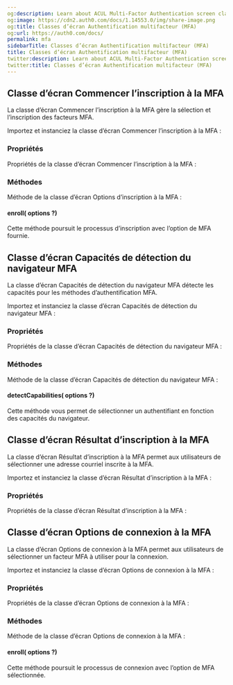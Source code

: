 ```yaml
---
og:description: Learn about ACUL Multi-Factor Authentication screen classes
og:image: https://cdn2.auth0.com/docs/1.14553.0/img/share-image.png
og:title: Classes d’écran Authentification multifacteur (MFA)
og:url: https://auth0.com/docs/
permalink: mfa
sidebarTitle: Classes d’écran Authentification multifacteur (MFA)
title: Classes d’écran Authentification multifacteur (MFA)
twitter:description: Learn about ACUL Multi-Factor Authentication screen classes
twitter:title: Classes d’écran Authentification multifacteur (MFA)
---
```


## Classe d’écran Commencer l’inscription à la MFA

La classe d’écran Commencer l’inscription à la MFA gère la sélection et l’inscription des facteurs MFA.

Importez et instanciez la classe d’écran Commencer l’inscription à la MFA :



### **Propriétés**

Propriétés de la classe d’écran Commencer l’inscription à la MFA :



### **Méthodes**

Méthode de la classe d’écran Options d’inscription à la MFA :

#### enroll( options ?)

Cette méthode poursuit le processus d’inscription avec l’option de MFA fournie.





## Classe d’écran Capacités de détection du navigateur MFA

La classe d’écran Capacités de détection du navigateur MFA détecte les capacités pour les méthodes d’authentification MFA.

Importez et instanciez la classe d’écran Capacités de détection du navigateur MFA :



### **Propriétés**

Propriétés de la classe d’écran Capacités de détection du navigateur MFA :



### **Méthodes**

Méthode de la classe d’écran Capacités de détection du navigateur MFA :

#### detectCapabilities( options ?)

Cette méthode vous permet de sélectionner un authentifiant en fonction des capacités du navigateur.





## Classe d’écran Résultat d’inscription à la MFA

La classe d’écran Résultat d’inscription à la MFA permet aux utilisateurs de sélectionner une adresse courriel inscrite à la MFA.

Importez et instanciez la classe d’écran Résultat d’inscription à la MFA :



### **Propriétés**

Propriétés de la classe d’écran Résultat d’inscription à la MFA :



## Classe d’écran Options de connexion à la MFA

La classe d’écran Options de connexion à la MFA permet aux utilisateurs de sélectionner un facteur MFA à utiliser pour la connexion.

Importez et instanciez la classe d’écran Options de connexion à la MFA :



### **Propriétés**

Propriétés de la classe d’écran Options de connexion à la MFA :



### **Méthodes**

Méthode de la classe d’écran Options de connexion à la MFA :

#### enroll( options ?)

Cette méthode poursuit le processus de connexion avec l’option de MFA sélectionnée.